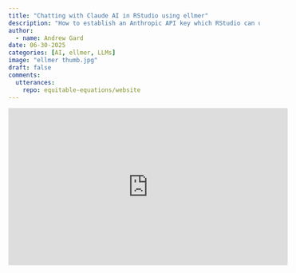 ```yaml
---
title: "Chatting with Claude AI in RStudio using ellmer"
description: "How to establish an Anthropic API key which RStudio can use to communicate with Claude, generally considered to be the best large language model for R."
author:
  - name: Andrew Gard
date: 06-30-2025
categories: [AI, ellmer, LLMs] 
image: "ellmer thumb.jpg"
draft: false 
comments:
  utterances:
    repo: equitable-equations/website
---
```


<iframe width="560" height="315" src="https://www.youtube.com/embed/v1hYiuh0Q74?si=QXl2wQk5I_Hk4O3Z" title="YouTube video player" frameborder="0" allow="accelerometer; autoplay; clipboard-write; encrypted-media; gyroscope; picture-in-picture; web-share" referrerpolicy="strict-origin-when-cross-origin" allowfullscreen></iframe>